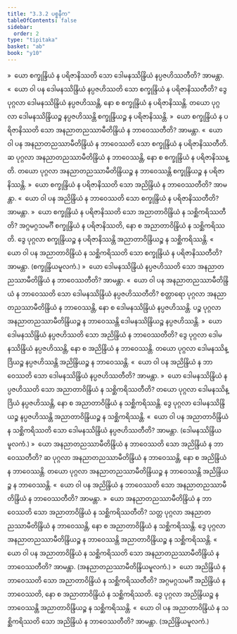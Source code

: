 ```yaml
---
title: "3.3.2 ပစ္စနီက"
tableOfContents: false
sidebar:
  order: 2
type: "tipitaka"
basket: "ab"
book: "y10"
---
```



<DynamicBreadcrumb />

<Division number="455" book="y10" e="ch" v="35" p="317">

<Paragraph number="4186" book="y10">
»  ယော စက္ခုန္ဒြိယံ န ပရိဇာနိဿတိ သော ဒေါမနဿိန္ဒြိယံ နပ္ပဇဟိဿတီတိ? အာမန္တာ.
</Paragraph>

<Paragraph number="4187" book="y10">
«  ယော ဝါ ပန ဒေါမနဿိန္ဒြိယံ နပ္ပဇဟိဿတိ သော စက္ခုန္ဒြိယံ န ပရိဇာနိဿတီတိ?
</Paragraph>

<Paragraph number="4188" book="y10">
ဒွေ ပုဂ္ဂလာ ဒေါမနဿိန္ဒြိယံ နပ္ပဇဟိဿန္တိ, နော စ စက္ခုန္ဒြိယံ န ပရိဇာနိဿန္တိ. တယော ပုဂ္ဂလာ ဒေါမနဿိန္ဒြိယဉ္စ နပ္ပဇဟိဿန္တိ စက္ခုန္ဒြိယဉ္စ န ပရိဇာနိဿန္တိ.
</Paragraph>

<Paragraph number="4189" book="y10">
»  ယော စက္ခုန္ဒြိယံ န ပရိဇာနိဿတိ သော အနညာတညဿာမီတိန္ဒြိယံ န ဘာဝေဿတီတိ? အာမန္တာ.
</Paragraph>

<Paragraph number="4190" book="y10">
«  ယော ဝါ ပန အနညာတညဿာမီတိန္ဒြိယံ န ဘာဝေဿတိ သော စက္ခုန္ဒြိယံ န ပရိဇာနိဿတီတိ.
</Paragraph>

<Paragraph number="4191" book="y10">
ဆ ပုဂ္ဂလာ အနညာတညဿာမီတိန္ဒြိယံ န ဘာဝေဿန္တိ, နော စ စက္ခုန္ဒြိယံ န ပရိဇာနိဿန္တိ. တယော ပုဂ္ဂလာ အနညာတညဿာမီတိန္ဒြိယဉ္စ န ဘာဝေဿန္တိ စက္ခုန္ဒြိယဉ္စ န ပရိဇာနိဿန္တိ.
</Paragraph>

<Paragraph number="4192" book="y10">
»  ယော စက္ခုန္ဒြိယံ န ပရိဇာနိဿတိ သော အညိန္ဒြိယံ န ဘာဝေဿတီတိ? အာမန္တာ.
</Paragraph>

<Paragraph number="4193" book="y10">
«  ယော ဝါ ပန အညိန္ဒြိယံ န ဘာဝေဿတိ သော စက္ခုန္ဒြိယံ န ပရိဇာနိဿတီတိ? အာမန္တာ.
</Paragraph>

<Paragraph number="4194" book="y10">
»  ယော စက္ခုန္ဒြိယံ န ပရိဇာနိဿတိ သော အညာတာဝိန္ဒြိယံ န သစ္ဆိကရိဿတီတိ?
</Paragraph>

<Paragraph number="4195" book="y10">
အဂ္ဂမဂ္ဂသမင်္ဂီ စက္ခုန္ဒြိယံ န ပရိဇာနိဿတိ, နော စ အညာတာဝိန္ဒြိယံ န သစ္ဆိကရိဿတိ. ဒွေ ပုဂ္ဂလာ စက္ခုန္ဒြိယဉ္စ န ပရိဇာနိဿန္တိ အညာတာဝိန္ဒြိယဉ္စ န သစ္ဆိကရိဿန္တိ.
</Paragraph>

<Paragraph number="4196" book="y10">
«  ယော ဝါ ပန အညာတာဝိန္ဒြိယံ န သစ္ဆိကရိဿတိ သော စက္ခုန္ဒြိယံ န ပရိဇာနိဿတီတိ? အာမန္တာ. (စက္ခုန္ဒြိယမူလကံ.)
</Paragraph>

</Division>
<Division number="456" book="y10" e="ch" v="35" p="317">

<Paragraph number="4197" book="y10">
»  ယော ဒေါမနဿိန္ဒြိယံ နပ္ပဇဟိဿတိ သော အနညာတညဿာမီတိန္ဒြိယံ န ဘာဝေဿတီတိ? အာမန္တာ.
</Paragraph>

<Paragraph number="4198" book="y10">
«  ယော ဝါ ပန အနညာတညဿာမီတိန္ဒြိယံ န ဘာဝေဿတိ သော ဒေါမနဿိန္ဒြိယံ နပ္ပဇဟိဿတီတိ?
</Paragraph>

<Paragraph number="4199" book="y10">
စတ္တာရော ပုဂ္ဂလာ အနညာတညဿာမီတိန္ဒြိယံ န ဘာဝေဿန္တိ, နော စ ဒေါမနဿိန္ဒြိယံ နပ္ပဇဟိဿန္တိ. ပဉ္စ ပုဂ္ဂလာ အနညာတညဿာမီတိန္ဒြိယဉ္စ န ဘာဝေဿန္တိ ဒေါမနဿိန္ဒြိယဉ္စ နပ္ပဇဟိဿန္တိ.
</Paragraph>

<Paragraph number="4200" book="y10">
»  ယော ဒေါမနဿိန္ဒြိယံ နပ္ပဇဟိဿတိ သော အညိန္ဒြိယံ န ဘာဝေဿတီတိ?
</Paragraph>

<Paragraph number="4201" book="y10">
ဒွေ ပုဂ္ဂလာ ဒေါမနဿိန္ဒြိယံ နပ္ပဇဟိဿန္တိ, နော စ အညိန္ဒြိယံ န ဘာဝေဿန္တိ. တယော ပုဂ္ဂလာ ဒေါမနဿိန္ဒြိယဉ္စ နပ္ပဇဟိဿန္တိ အညိန္ဒြိယဉ္စ န ဘာဝေဿန္တိ.
</Paragraph>

<Paragraph number="4202" book="y10">
«  ယော ဝါ ပန အညိန္ဒြိယံ န ဘာဝေဿတိ သော ဒေါမနဿိန္ဒြိယံ နပ္ပဇဟိဿတီတိ? အာမန္တာ.
</Paragraph>

<Paragraph number="4203" book="y10">
»  ယော ဒေါမနဿိန္ဒြိယံ နပ္ပဇဟိဿတိ သော အညာတာဝိန္ဒြိယံ န သစ္ဆိကရိဿတီတိ?
</Paragraph>

<Paragraph number="4204" book="y10">
တယော ပုဂ္ဂလာ ဒေါမနဿိန္ဒြိယံ နပ္ပဇဟိဿန္တိ, နော စ အညာတာဝိန္ဒြိယံ န သစ္ဆိကရိဿန္တိ. ဒွေ ပုဂ္ဂလာ ဒေါမနဿိန္ဒြိယဉ္စ နပ္ပဇဟိဿန္တိ အညာတာဝိန္ဒြိယဉ္စ န သစ္ဆိကရိဿန္တိ.
</Paragraph>

<Paragraph number="4205" book="y10">
«  ယော ဝါ ပန အညာတာဝိန္ဒြိယံ န သစ္ဆိကရိဿတိ သော ဒေါမနဿိန္ဒြိယံ နပ္ပဇဟိဿတီတိ? အာမန္တာ. (ဒေါမနဿိန္ဒြိယမူလကံ.)
</Paragraph>

</Division>
<Division number="457" book="y10" e="ch" v="35" p="318">

<Paragraph number="4206" book="y10">
»  ယော အနညာတညဿာမီတိန္ဒြိယံ န ဘာဝေဿတိ သော အညိန္ဒြိယံ န ဘာဝေဿတီတိ?
</Paragraph>

<Paragraph number="4207" book="y10">
ဆ ပုဂ္ဂလာ အနညာတညဿာမီတိန္ဒြိယံ န ဘာဝေဿန္တိ, နော စ အညိန္ဒြိယံ န ဘာဝေဿန္တိ. တယော ပုဂ္ဂလာ အနညာတညဿာမီတိန္ဒြိယဉ္စ န ဘာဝေဿန္တိ အညိန္ဒြိယဉ္စ န ဘာဝေဿန္တိ.
</Paragraph>

<Paragraph number="4208" book="y10">
«  ယော ဝါ ပန အညိန္ဒြိယံ န ဘာဝေဿတိ သော အနညာတညဿာမီတိန္ဒြိယံ န ဘာဝေဿတီတိ? အာမန္တာ.
</Paragraph>

<Paragraph number="4209" book="y10">
»  ယော အနညာတညဿာမီတိန္ဒြိယံ န ဘာဝေဿတိ သော အညာတာဝိန္ဒြိယံ န သစ္ဆိကရိဿတီတိ?
</Paragraph>

<Paragraph number="4210" book="y10">
သတ္တ ပုဂ္ဂလာ အနညာတညဿာမီတိန္ဒြိယံ န ဘာဝေဿန္တိ, နော စ အညာတာဝိန္ဒြိယံ န သစ္ဆိကရိဿန္တိ. ဒွေ ပုဂ္ဂလာ အနညာတညဿာမီတိန္ဒြိယဉ္စ န ဘာဝေဿန္တိ အညာတာဝိန္ဒြိယဉ္စ န သစ္ဆိကရိဿန္တိ.
</Paragraph>

<Paragraph number="4211" book="y10">
«  ယော ဝါ ပန အညာတာဝိန္ဒြိယံ န သစ္ဆိကရိဿတိ သော အနညာတညဿာမီတိန္ဒြိယံ န ဘာဝေဿတီတိ? အာမန္တာ. (အနညာတညဿာမီတိန္ဒြိယမူလကံ.)
</Paragraph>

</Division>
<Division number="458" book="y10" e="ch" v="35" p="318">

<Paragraph number="4212" book="y10">
»  ယော အညိန္ဒြိယံ န ဘာဝေဿတိ သော အညာတာဝိန္ဒြိယံ န သစ္ဆိကရိဿတီတိ?
</Paragraph>

<Paragraph number="4213" book="y10">
အဂ္ဂမဂ္ဂသမင်္ဂီ အညိန္ဒြိယံ န ဘာဝေဿတိ, နော စ အညာတာဝိန္ဒြိယံ န သစ္ဆိကရိဿတိ. ဒွေ ပုဂ္ဂလာ အညိန္ဒြိယဉ္စ န ဘာဝေဿန္တိ အညာတာဝိန္ဒြိယဉ္စ န သစ္ဆိကရိဿန္တိ.
</Paragraph>

<Paragraph number="4214" book="y10">
«  ယော ဝါ ပန အညာတာဝိန္ဒြိယံ န သစ္ဆိကရိဿတိ သော အညိန္ဒြိယံ န ဘာဝေဿတီတိ? အာမန္တာ. (အညိန္ဒြိယမူလကံ.)
</Paragraph>
</Division>